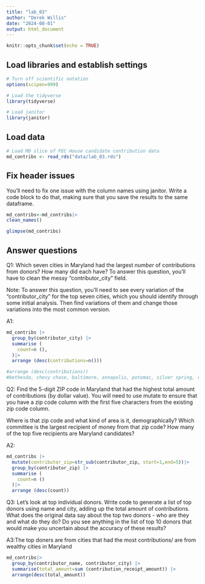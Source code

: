 ```yaml
---
title: "lab_03"
author: "Derek Willis"
date: "2024-08-01"
output: html_document
---
```


```r
knitr::opts_chunk$set(echo = TRUE)
```

## Load libraries and establish settings

```r
# Turn off scientific notation
options(scipen=999)

# Load the tidyverse
library(tidyverse)

# Load janitor
library(janitor)
```

## Load data

```r
# Load MD slice of FEC House candidate contribution data
md_contribs <- read_rds("data/lab_03.rds")
```

## Fix header issues

You'll need to fix one issue with the column names using janitor. Write a code block to do that, making sure that you save the results to the same dataframe.

```r
md_contribs<-md_contribs|>
clean_names()

glimpse(md_contribs)
```


## Answer questions

Q1: Which seven cities in Maryland had the largest *number* of contributions from donors? How many did each have? To answer this question, you'll have to clean the messy "contributor_city" field.

Note: To answer this question, you'll need to see every variation of the "contributor_city" for the top seven cities, which you should identify through some initial analysis. Then find variations of them and change those variations into the most common version.

A1:

```r
md_contribs |>
  group_by(contributor_city) |>
  summarise (
    count=n (),
  )|>
  arrange (desc(contributions=n()))

#arrange (desc(contributions))
#bethesda, chevy chase, baltimore, annapolis, potomac, silver spring, rockville, ellicot city, columbia, takoma park

```

Q2: Find the 5-digit ZIP code in Maryland that had the highest total amount of contributions (by dollar value). You will need to use mutate to ensure that you have a zip code column with the first five characters from the existing zip code column.

Where is that zip code and what kind of area is it, demographically? Which committee is the largest recipient of money from that zip code? How many of the top five recipients are Maryland candidates?

A2:

```r
md_contribs |>
  mutate(contributor_zip=str_sub(contributor_zip, start=1,end=5))|>
  group_by(contributor_zip) |>
  summarise (
    count=n ()
  )|>
  arrange (desc(count))
```

Q3: Let's look at top individual donors. Write code to generate a list of top donors using name and city, adding up the total amount of contributions. What does the original data say about the top two donors - who are they and what do they do? Do you see anything in the list of top 10 donors that would make you uncertain about the accuracy of these results?

A3:The top doners are from cities that had the most contributions/ are from wealthy cities in Maryland

```r
md_contribs|>
  group_by(contributor_name, contributor_city) |>
  summarise(total_amount=sum (contribution_receipt_amount)) |>
  arrange(desc(total_amount))
```
